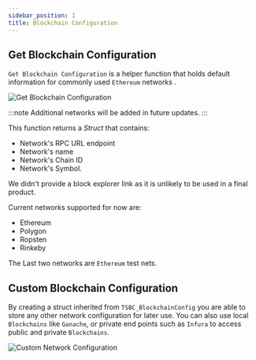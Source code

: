 ```yaml
---
sidebar_position: 1
title: Blockchain Configuration
---
```



## Get Blockchain Configuration

`Get Blockchain Configuration` is a helper function that holds default information for commonly used `Ethereum` networks <Step text="1"/>. 

![Get Blockchain Configuration](_static/img/blockchain_config/01_get_blockchain_configuration.png)

:::note
Additional networks will be added in future updates.
:::

This function returns a *Struct* that contains:
* <Step text="2"/> Network's RPC URL endpoint
* <Step text="3"/> Network's name
* <Step text="4"/> Network's Chain ID
* <Step text="5"/> Network's Symbol. 

We didn't provide a block explorer link as it is unlikely to be used in a final product.
 
Current networks supported for now are:
* Ethereum
* Polygon
* Ropsten 
* Rinkeby

The Last two networks are `Ethereum` test nets.

## Custom Blockchain Configuration

By creating a struct inherited from `TSBC_BlockchainConfig` you are able to store any other network configuration for later use.
You can also use local `Blockchains` like `Ganache`, or private end points such as `Infura` to access public and private `Blockchains`.

![Custom Network Configuration](_static/img/blockchain_config/02_custom_network_config.png)